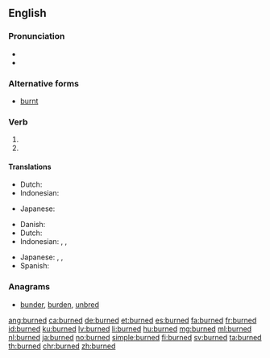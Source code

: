 ==English==

===Pronunciation===
* {{IPA|/ˈbɜː(r)nd/|lang=en}}
* {{audio|En-us-burned.ogg|Audio (US)|lang=en}}

===Alternative forms===
* [[burnt]]

===Verb===
{{head|en|verb form}}

# {{en-simple past of|burn}}
# {{past participle of|burn|lang=en}}

====Translations====
{{trans-top|simple past of to burn}}
* Dutch: {{t+|nl|verbrandde}}
* Indonesian: {{t+|id|bakar|alt=membakar}}
{{trans-mid}}
* Japanese: {{t|ja|燃えた|tr=[[もえた]], moeta}}
{{trans-bottom}}

{{trans-top|past participle of to burn}}
* Danish: {{t+|da|brændt}}
* Dutch: {{t+|nl|verbrand}}
* Indonesian: {{t+|id|bakar|alt=membakar}}, {{t+|id|bakar|alt=dibakar}}, {{t+|id|bakar|alt=terbakar}}
{{trans-mid}}
* Japanese: {{t|ja|燃やされた|tr=[[もやされた]], moyasareta}}, {{t|ja|燃える|tr=[[もえる]], moeru}}, {{t|ja|燃えた|tr=[[もえた]], moeta}}
* Spanish: {{t+|es|quemado}}
{{trans-bottom}}

===Anagrams===
* [[bunder#English|bunder]], [[burden#English|burden]], [[unbred#English|unbred]]

[[ang:burned]]
[[ca:burned]]
[[de:burned]]
[[et:burned]]
[[es:burned]]
[[fa:burned]]
[[fr:burned]]
[[id:burned]]
[[ku:burned]]
[[lv:burned]]
[[li:burned]]
[[hu:burned]]
[[mg:burned]]
[[ml:burned]]
[[nl:burned]]
[[ja:burned]]
[[no:burned]]
[[simple:burned]]
[[fi:burned]]
[[sv:burned]]
[[ta:burned]]
[[th:burned]]
[[chr:burned]]
[[zh:burned]]